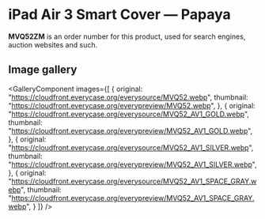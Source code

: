
# iPad Air 3 Smart Cover — Papaya

<Callout type='info' emoji='👉🏻'>**MVQ52ZM** is an order number for this product, used for search engines, auction websites and such.</Callout>

## Image gallery

<GalleryComponent
    images={[
      {
        original: "https://cloudfront.everycase.org/everysource/MVQ52.webp",
        thumbnail: "https://cloudfront.everycase.org/everypreview/MVQ52.webp",
      },
      {
        original: "https://cloudfront.everycase.org/everysource/MVQ52_AV1_GOLD.webp",
        thumbnail: "https://cloudfront.everycase.org/everypreview/MVQ52_AV1_GOLD.webp",
      },
      {
        original: "https://cloudfront.everycase.org/everysource/MVQ52_AV1_SILVER.webp",
        thumbnail: "https://cloudfront.everycase.org/everypreview/MVQ52_AV1_SILVER.webp",
      },
      {
        original: "https://cloudfront.everycase.org/everysource/MVQ52_AV1_SPACE_GRAY.webp",
        thumbnail: "https://cloudfront.everycase.org/everypreview/MVQ52_AV1_SPACE_GRAY.webp",
      }
    ]}
  />
